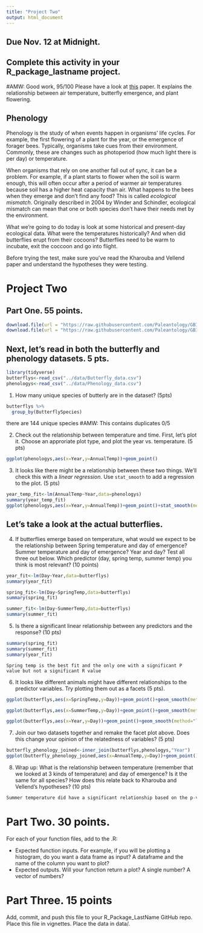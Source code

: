 ```yaml
---
title: "Project Two"
output: html_document
---
```

## Due Nov. 12 at Midnight.
## Complete this activity in your R_package_lastname project.
#AMW: Good work, 95/100
Please have a look at [this](https://besjournals.onlinelibrary.wiley.com/doi/full/10.1111/1365-2656.12373) paper. It explains the relationship between air temperature, butterfly emergence, and plant flowering.


##  Phenology 

Phenology is the study of when events happen in organisms' life cycles. For example, the first flowering of a plant for the year, or the emergence of forager bees. Typically, organisms take cues from their environment. Commonly, these are changes such as photoperiod (how much light there is per day) or temperature. 

When organisms that rely on one another fall out of sync, it can be a problem. For example, if a plant starts to flower when the soil is warm enough, this will often occur after a period of warmer air temperatures because soil has a higher heat capacity than air. What happens to the bees when they emerge and don't find any food? This is called *ecological mismatch*. Originally described in 2004 by Winder and Schindler, ecological mismatch can mean that one or both species don't have their needs met by the environment. 

What we're going to do today is look at some historical and present-day ecological data. What were the temperatures historically? And when did butterflies erupt from their cocoons? Butterflies need to be warm to incubate, exit the coccoon and go into flight. 

Before trying the test, make sure you've read the Kharouba and Vellend paper and understand the hypotheses they were testing.

# Project Two

## Part One. 55 points.

```r
download.file(url = "https://raw.githubusercontent.com/Paleantology/GBIO153H/master/data/Butterfly_data.csv", destfile = "data/Butterfly_data.csv")
download.file(url = "https://raw.githubusercontent.com/Paleantology/GBIO153H/master/data/Phenology_data.csv", destfile = "data/Phenology_data.csv")
```

## Next, let's read in both the butterfly and phenology datasets. 5 pts.

```r
library(tidyverse)
butterflys<-read_csv("../data/Butterfly_data.csv")
phenologys<-read_csv("../data/Phenology_data.csv")
```


1) How many unique species of butterly are in the dataset? (5pts)


```r
butterflys %>% 
  group_by(ButterflySpecies)
```
there are 144 unique species
#AMW: This contains duplicates 0/5

2) Check out the relationship between temperature and time. First, let's plot it. Choose an approriate plot type, and plot the year vs. temperature. (5 pts)
```r
ggplot(phenologys,aes(x=Year,y=AnnualTemp))+geom_point()
```


3. It looks like there might be a relationship between these two things. We'll check this with a *linear regression*. Use `stat_smooth` to add a regression to the plot. (5 pts)


```r
year_temp_fit<-lm(AnnualTemp~Year,data=phenologys)
summary(year_temp_fit)
ggplot(phenologys,aes(x=Year,y=AnnualTemp))+geom_point()+stat_smooth(method="lm",color="navy",size=0.5,fill="deeppink4")+labs(x="Year",y="Annual Temperature",title="Linear Model of Year and Temperature")
```

## Let's take a look at the actual butterflies.

4) If butterflies emerge based on temperature, what would we expect to be the relationship between Spring temperature and day of emergence? Summer temperature and day of emergence? Year and day? Test all three out below. Which predictor (day, spring temp, summer temp) you think is most relevant? (10 points)

```r
year_fit<-lm(Day~Year,data=butterflys)
summary(year_fit)

spring_fit<-lm(Day~SpringTemp,data=butterflys)
summary(spring_fit)

summer_fit<-lm(Day~SummerTemp,data=butterflys)
summary(summer_fit)
```

5) Is there a significant linear relationship between any predictors and the response? (10 pts)

```r
summary(spring_fit)
summary(summer_fit)
summary(year_fit)
```

```
Spring temp is the best fit and the only one with a significant P value but not a significant R value
```

6) It looks like different animals might have different relationships to the predictor variables. Try plotting them out as a facets (5 pts).


```r
ggplot(butterflys,aes(x=SpringTemp,y=Day))+geom_point()+geom_smooth(method="lm",color="navy",size=0.5,fill="deeppink4")+facet_wrap(facets=vars(ButterflySpecies))

ggplot(butterflys,aes(x=SummerTemp,y=Day))+geom_point()+geom_smooth(method="lm",color="navy",size=0.5,fill="deeppink4")+facet_wrap(facets=vars(ButterflySpecies))

ggplot(butterflys,aes(x=Year,y=Day))+geom_point()+geom_smooth(method="lm",color="navy",size=0.5,fill="deeppink4")+facet_wrap(facets=vars(ButterflySpecies))
```

7) Join our two datasets together and remake the facet plot above. Does this change your opinion of the relatedness of variables? (5 pts)


```r
butterfly_phenology_joined<-inner_join(butterflys,phenologys,"Year")
ggplot(butterfly_phenology_joined,aes(x=AnnualTemp,y=Day))+geom_point()+geom_smooth(method="lm",color="navy",size=0.5,fill="deeppink4")+facet_wrap(facets=vars(ButterflySpecies))
```

8) Wrap up: What is the relationship between temperature (remember that we looked at 3 kinds of temperature) and day of emergence? Is it the same for all species? How does this relate back to Kharouba and Vellend's hypotheses? (10 pts)


```r
Summer temperature did have a significant relationship based on the p-value and had the strongest relationship out of all the relationships. Spring temperature had a negative relationship to day of emergence only for some species. As it got warmer, butterflies were emerging earlier. Relating back to Kharoaba and Vellend's hypothesis, we can assume climate change especially its effect on spring temperature, can shift key life cycle events and has the potential to cause ecological mismatch in certain sensative species.
```

# Part Two. 30 points.

For each of your function files, add to the .R:

+ Expected function inputs. For example, if you will be plotting a histogram, do you want a data frame as input? A dataframe and the name of the column you want to plot? 
+ Expected outputs. Will your function return a plot? A single number? A vector of numbers? 

# Part Three. 15 points

Add, commit, and push this file to your R_Package_LastName GitHub repo. Place this file in vignettes. Place the data in data/.
